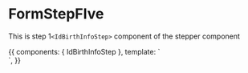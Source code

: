 <!-- FormStepFIve.stories.mdx -->



<Meta
  title="Public/Components/Form Steppers/Form Steps/IdBirthInfoStep"
  component={IdBirthInfoStep}
  decorators={[withKnobs]}
/>

# FormStepFIve

This is step 1`<IdBirthInfoStep>` component of the stepper component

<Props of={IdBirthInfoStep} />

<Canvas>
  <Story
    name="Primary"
    height="400px"
  >
    {{
      components: { IdBirthInfoStep },
      template: `<div> <IdBirthInfoStep /> </div>`,
    }}
  </Story>
</Canvas>
